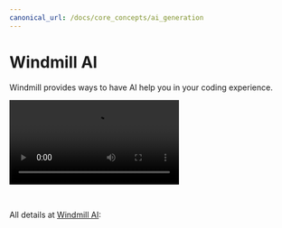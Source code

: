 ```yaml
---
canonical_url: /docs/core_concepts/ai_generation
---
```



# Windmill AI

Windmill provides ways to have AI help you in your coding experience.

<video
    className="border-2 rounded-xl object-cover w-full h-full dark:border-gray-800"
    controls
    src="/videos/ai_generation.mp4"
/>

<br/>

All details at [Windmill AI](../core_concepts/22_ai_generation/index.mdx):

<div class="grid grid-cols-2 gap-6 mb-4">
	<DocCard
    	title="Windmill AI"
    	description="Have AI complete code on Windmill."
    	href="/docs/core_concepts/ai_generation"
    />
</div>